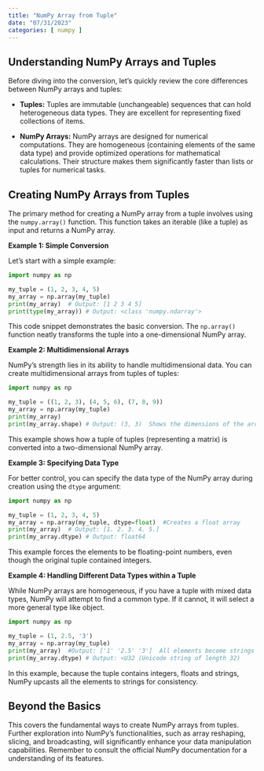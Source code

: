 ```yaml
---
title: "NumPy Array from Tuple"
date: "07/31/2023"
categories: [ numpy ]
---
```


## Understanding NumPy Arrays and Tuples

Before diving into the conversion, let's quickly review the core differences between NumPy arrays and tuples:

* **Tuples:**  Tuples are immutable (unchangeable) sequences that can hold heterogeneous data types.  They are excellent for representing fixed collections of items.

* **NumPy Arrays:** NumPy arrays are designed for numerical computations. They are homogeneous (containing elements of the same data type) and provide optimized operations for mathematical calculations.  Their structure makes them significantly faster than lists or tuples for numerical tasks.

## Creating NumPy Arrays from Tuples

The primary method for creating a NumPy array from a tuple involves using the `numpy.array()` function. This function takes an iterable (like a tuple) as input and returns a NumPy array.

**Example 1: Simple Conversion**

Let's start with a simple example:

```python
import numpy as np

my_tuple = (1, 2, 3, 4, 5)
my_array = np.array(my_tuple)
print(my_array)  # Output: [1 2 3 4 5]
print(type(my_array)) # Output: <class 'numpy.ndarray'>
```

This code snippet demonstrates the basic conversion.  The `np.array()` function neatly transforms the tuple into a one-dimensional NumPy array.

**Example 2: Multidimensional Arrays**

NumPy's strength lies in its ability to handle multidimensional data.  You can create multidimensional arrays from tuples of tuples:

```python
import numpy as np

my_tuple = ((1, 2, 3), (4, 5, 6), (7, 8, 9))
my_array = np.array(my_tuple)
print(my_array)
print(my_array.shape) # Output: (3, 3)  Shows the dimensions of the array
```

This example shows how a tuple of tuples (representing a matrix) is converted into a two-dimensional NumPy array.


**Example 3: Specifying Data Type**

For better control, you can specify the data type of the NumPy array during creation using the `dtype` argument:


```python
import numpy as np

my_tuple = (1, 2, 3, 4, 5)
my_array = np.array(my_tuple, dtype=float)  #Creates a float array
print(my_array)  # Output: [1. 2. 3. 4. 5.]
print(my_array.dtype) # Output: float64
```

This example forces the elements to be floating-point numbers, even though the original tuple contained integers.


**Example 4: Handling Different Data Types within a Tuple**

While NumPy arrays are homogeneous, if you have a tuple with mixed data types, NumPy will attempt to find a common type. If it cannot, it will select a more general type like object.

```python
import numpy as np

my_tuple = (1, 2.5, '3')
my_array = np.array(my_tuple)
print(my_array)  #Output: ['1' '2.5' '3']  All elements become strings
print(my_array.dtype) # Output: <U32 (Unicode string of length 32)
```

In this example, because the tuple contains integers, floats and strings, NumPy upcasts all the elements to strings for consistency.


##  Beyond the Basics

This covers the fundamental ways to create NumPy arrays from tuples.  Further exploration into NumPy's functionalities, such as array reshaping, slicing, and broadcasting, will significantly enhance your data manipulation capabilities.  Remember to consult the official NumPy documentation for a  understanding of its features.

